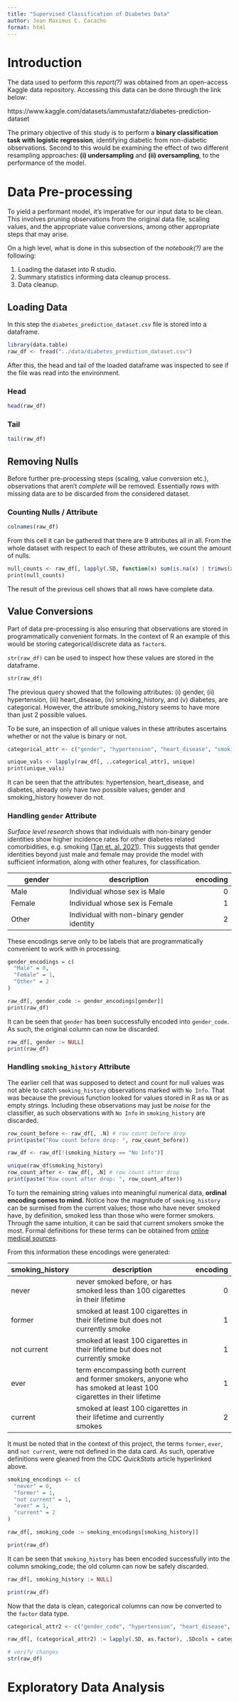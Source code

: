 ```yaml
---
title: "Supervised Classification of Diabetes Data"
author: Jean Maximus C. Cacacho
format: html
---
```


# Introduction

The data used to perform this *report(?)* was obtained from an open-access Kaggle data repository. Accessing this data can be done through the link below:

https://www.kaggle.com/datasets/iammustafatz/diabetes-prediction-dataset

The primary objective of this study is to perform a **binary classification task with logistic regression**, identifying diabetic from non-diabetic observations. Second to this would be examining the effect of two different resampling approaches: **(i) undersampling** and **(ii) oversampling**, to the performance of the model.

# Data Pre-processing

To yield a performant model, it's imperative for our input data to be clean. This involves pruning observations from the original data file, scaling values, and the appropriate value conversions, among other appropriate steps that may arise.

On a high level, what is done in this subsection of the *notebook(?)* are the following:

1. Loading the dataset into R studio.
2. Summary statistics informing data cleanup process.
3. Data cleanup.

## Loading Data
In this step the `diabetes_prediction_dataset.csv` file is stored into a dataframe.
```r
library(data.table)
raw_df <- fread("../data/diabetes_prediction_dataset.csv")
```
After this, the head and tail of the loaded dataframe was inspected to see if the file was read into the environment.

### Head
```r
head(raw_df)
```
### Tail
```r
tail(raw_df)
```

## Removing Nulls
Before further pre-processing steps (scaling, value conversion etc.), observations that aren't *complete* will be removed. Essentially rows with missing data are to be discarded from the considered dataset.

### Counting Nulls / Attribute
```r
colnames(raw_df)
```
From this cell it can be gathered that there are 9 attributes all in all. From the whole dataset with respect to each of these attributes, we count the amount of nulls.
```r
null_counts <- raw_df[, lapply(.SD, function(x) sum(is.na(x) | trimws(x) == ""))]
print(null_counts)
```
The result of the previous cell shows that all rows have complete data.

## Value Conversions
Part of data pre-processing is also ensuring that observations are stored in programmatically convenient formats. In the context of R an example of this would be storing categorical/discrete data as `factor`s.

`str(raw_df)` can be used to inspect how these values are stored in the dataframe.
```r
str(raw_df)
```
The previous query showed that the following attributes: (i) gender, (ii) hypertension, (iii) heart_disease, (iv) smoking_history, and (v) diabetes, are categorical. However, the attribute smoking_history seems to have more than just 2 possible values.

To be sure, an inspection of all unique values in these attributes ascertains whether or not the value is binary or not.
```r
categorical_attr <- c("gender", "hypertension", "heart_disease", "smoking_history", "diabetes")

unique_vals <- lapply(raw_df[, ..categorical_attr], unique)
print(unique_vals)
```
It can be seen that the attributes: hypertension, heart_disease, and diabetes, already only have two possible values; gender and smoking_history however do not.

### Handling `gender` Attribute
*Surface level research* shows that individuals with non-binary gender identities show higher incidence rates for other diabetes related comorbidities, e.g. smoking [(Tan et. al. 2021)](https://pmc.ncbi.nlm.nih.gov/articles/PMC8529476/#:~:text=Transgender%20and%20gender%2Dexpansive%20(TGE)%20adults%E2%80%94individuals%20who%20have,to%20smoke%20cigarettes%20than%20cisgender%20individuals%20[3].). This suggests that gender identities beyond just male and female may provide the model with sufficient information, along with other features, for classification.

| gender | description                          | encoding |
|------------------|--------------------------------------|----------:|
| Male            | Individual whose sex is Male                  |         0 |
| Female           | Individual whose sex is Female                  |         1 |
| Other      | Individual with non-binary gender identity       |         2 |

These encodings serve only to be labels that are programmatically convenient to work with in processing.
```r
gender_encodings = c(
  "Male" = 0,
  "Female" = 1,
  "Other" = 2
)

raw_df[, gender_code := gender_encodings[gender]]
print(raw_df)
```
It can be seen that `gender` has been successfully encoded into `gender_code`. As such, the original column can now be discarded.
```r
raw_df[, gender := NULL]
print(raw_df)
```
### Handling `smoking_history` Attribute
The earlier cell that was supposed to detect and count for null values was not able to catch `smoking_history` observations marked with `No Info`. That was because the previous function looked for values stored in R as `NA` or as empty strings. Including these observations may just be *noise* for the classifier, as such observations with `No Info` in `smoking_history` are discarded.
```r
row_count_before <- raw_df[, .N] # row count before drop
print(paste("Row count before drop: ", row_count_before))

raw_df <- raw_df[!(smoking_history == "No Info")]

unique(raw_df$smoking_history)
row_count_after <- raw_df[, .N] # row count after drop
print(paste("Row count after drop: ", row_count_after))
```
To turn the remaining string values into meaningful numerical data, **ordinal encoding comes to mind.** Notice how the magnitude of `smoking_history` can be surmised from the current values; those who have never smoked have, by definition, smoked less than those who were former smokers. Through the same intuition, it can be said that current smokers smoke the most. Formal definitions for these terms can be obtained from [online medical sources](https://www.cdc.gov/mmwr/volumes/72/wr/mm7210a7.htm).

From this information these encodings were generated:

| smoking_history | description                          | encoding |
|------------------|--------------------------------------|----------:|
| never            | never smoked before, or has smoked less than 100 cigarettes in their lifetime                  |         0 |
| former           | smoked at least 100 cigarettes in their lifetime but does not currently smoke                  |         1 |
| not current      | smoked at least 100 cigarettes in their lifetime but does not currently smoke       |         1 |
| ever             | term encompassing both current and former smokers, anyone who has smoked at least 100 cigarettes in their lifetime     |         1 |
| current          | smoked at least 100 cigarettes in their lifetime and currently smokes                        |         2 |

It must be noted that in the context of this project, the terms `former`, `ever`, and `not current`, were not defined in the data card. As such, operative definitions were gleaned from the CDC *QuickStats* article hyperlinked above.
```r
smoking_encodings <- c(
  "never" = 0,
  "former" = 1,
  "not current" = 1,
  "ever" = 1,
  "current" = 2
)

raw_df[, smoking_code := smoking_encodings[smoking_history]]

print(raw_df)
```
It can be seen that `smoking_history` has been encoded successfully into the column smoking_code; the old column can now be safely discarded.
```r
raw_df[, smoking_history := NULL]

print(raw_df)
```
Now that the data is clean, categorical columns can now be converted to the `factor` data type.
```r
categorical_attr2 <- c("gender_code", "hypertension", "heart_disease", "smoking_code", "diabetes")

raw_df[, (categorical_attr2) := lapply(.SD, as.factor), .SDcols = categorical_attr2]

# verify changes
str(raw_df)
```
# Exploratory Data Analysis